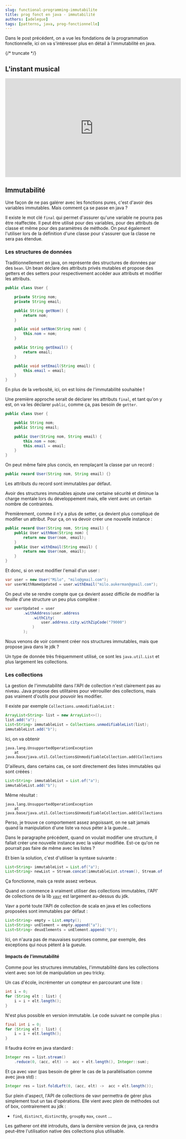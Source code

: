 ```yaml
---
slug: functional-programming-immutabilite
title: prog fonct en java - immutabilité
authors: [adelegue]
tags: [patterns, java, prog-fonctionnelle]
---
```


Dans le post précédent, on a vue les fondations de la programmation fonctionnelle, ici on va s'intéresser plus en détail à l'immutabilité en java.

{/* truncate */}

## L'instant musical

<iframe width="560" height="315" src="https://www.youtube.com/embed/-1X73VmCj98?si=NxxgJSzWA5PvX7Yv" title="YouTube video player" frameborder="0" allow="accelerometer; autoplay; clipboard-write; encrypted-media; gyroscope; picture-in-picture; web-share" referrerpolicy="strict-origin-when-cross-origin" allowfullscreen></iframe>

## Immutabilité

Une façon de ne pas galérer avec les fonctions pures, c'est d'avoir des variables immutables. Mais comment ça se passe en java ?

Il existe le mot clé `final` qui permet d'assurer qu'une variable ne pourra pas être réaffectée.
Il peut être utilisé pour des variables, pour des attributs de classe et même pour des paramètres de méthode.
On peut également l'utiliser lors de la définition d'une classe pour s'assurer que la classe ne sera pas étendue.

### Les structures de données

Traditionnellement en java, on représente des structures de données par des `bean`.
Un bean déclare des attributs privés mutables et propose des getters et des setters pour respectivement accéder aux attributs et modifier les attributs.

```java
public class User {

    private String nom;
    private String email;

    public String getNom() {
        return nom;
    }

    public void setNom(String nom) {
        this.nom = nom;
    }

    public String getEmail() {
        return email;
    }

    public void setEmail(String email) {
        this.email = email;
    }
}
```

En plus de la verbosité, ici, on est loins de l'immutabilité souhaitée !

Une première approche serait de déclarer les attributs `final`, et tant qu'on y est, on va les déclarer `public`, comme ça, pas besoin de `getter`.

```java
public class User {

    public String nom;
    public String email;

    public User(String nom, String email) {
        this.nom = nom;
        this.email = email;
    }
}
```

On peut même faire plus concis, en remplaçant la classe par un record :

```java
public record User(String nom, String email) {}
```

Les attributs du record sont immutables par défaut.

Avoir des structures immutables ajoute une certaine sécurité et diminue la charge mentale lors du développement mais, elle vient avec un certain nombre de contraintes.

Premièrement, comme il n'y a plus de setter, ça devient plus compliqué de modifier un attribut. Pour ça, on va devoir créer une nouvelle instance :

```java
public record User(String nom, String email) {
    public User withNom(String nom) {
        return new User(nom, email);
    }
    public User withEmail(String email) {
        return new User(nom, email);
    }
}
```

Et donc, si on veut modifier l'email d'un user :

```java
var user = new User("Milo", "milo@gmail.com");
var userWithNameUpdated = user.withEmail("milo.aukerman@gmail.com");
```

On peut vite se rendre compte que ça devient assez difficile de modifier la feuille d'une structure un peu plus complèxe :

```java
var userUpdated = user
        .withAddress(user.address
            .withCity(
                user.address.city.withZipCode("79000")
            )
        );
```

Nous venons de voir comment créer nos structures immutables, mais que propose java dans le jdk ?

Un type de donnée très fréquemment utilisé, ce sont les `java.util.List` et plus largement les collections.

### Les collections

La gestion de l'immutabilité dans l'API de collection n'est clairement pas au niveau.
Java propose des utilitaires pour vérrouiller des collections, mais pas vraiment d'outils pour pouvoir les modifier.

Il existe par exemple `Collections.unmodifiableList` :

```java
ArrayList<String> list = new ArrayList<>();
list.add("a");
List<String> immutableList = Collections.unmodifiableList(list);
immutableList.add("b");
```
Ici, on va obtenir
```
java.lang.UnsupportedOperationException
	at java.base/java.util.Collections$UnmodifiableCollection.add(Collections.java:1091)
```

D'ailleurs, dans certains cas, ce sont directement des listes immutables qui sont créées :

```java
List<String> immutableList = List.of("a");
immutableList.add("b");
```

Même résultat :

```
java.lang.UnsupportedOperationException
	at java.base/java.util.Collections$UnmodifiableCollection.add(Collections.java:1091)
```

Perso, je trouve ce comportement assez angoissant, on ne sait jamais quand la manipulation d'une liste va nous péter à la gueule…

Dans le paragraphe précédent, quand on voulait modifier une structure, il fallait créer une nouvelle instance avec la valeur modifiée.
Est-ce qu'on ne pourrait pas faire de même avec les listes ?

Et bien la solution, c'est d'utiliser la syntaxe suivante :

```java
List<String> immutableList = List.of("a");
List<String> newList = Stream.concat(immutableList.stream(), Stream.of("b")).toList();
```

Ça fonctionne, mais ça reste assez verbeux.

Quand on commence à vraiment utiliser des collections immutables, l'API' de collections de la lib [`vavr`](https://vavr.io/) est largement au-dessus du jdk.

Vavr a porté toute l'API de collection de scala en java et les collections proposées sont immutables par défaut :

```java
List<String> empty = List.empty();
List<String> unElement = empty.append("a");
List<String> deuxElements = unElement.append("b");
```
Ici, on n'aura pas de mauvaises surprises comme, par exemple, des exceptions qui nous pètent à la gueule.

#### Impacts de l'immutabilité

Comme pour les structures immutables, l'immutabilité dans les collections vient avec son lot de manipulation un peu tricky.

Un cas d'école, incrémenter un compteur en parcourant une liste :

```java
int i = 0;
for (String elt : list) {
    i = i + elt.length();
}
```

N'est plus possible en version immutable. Le code suivant ne compile plus :

```java
final int i = 0;
for (String elt : list) {
    i = i + elt.length();
}
```

Il faudra écrire en java standard :

```java
Integer res = list.stream()
    .reduce(0, (acc, elt) ->  acc + elt.length(), Integer::sum);
```

Et ça avec vavr (pas besoin de gérer le cas de la parallélisation comme avec java std) :

```java
Integer res = list.foldLeft(0, (acc, elt) ->  acc + elt.length());
```

Sur plein d'aspect, l'API de collections de vavr permettra de gérer plus simplement tout un tas d'opérations.
Elle vient avec plein de méthodes out of box, contrairement au jdk :
* `find`, `distinct`, `distinctBy`, `groupBy` `max`, `count` ...

Les gatherer ont été introduits, dans la dernière version de java, ça rendra peut-être l'utilisation native des collections plus utilisable.


